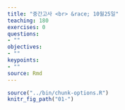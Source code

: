 ```yaml
---
title: "중간고사 <br> &race; 10월25일"
teaching: 180
exercises: 0
questions:
- ""
objectives:
- ""
keypoints:
- ""
source: Rmd
---
```


```r
source("../bin/chunk-options.R")
knitr_fig_path("01-")
```

